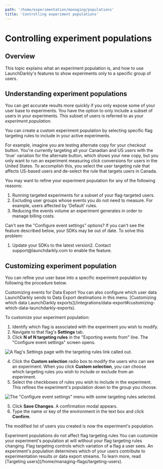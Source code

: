 ```yaml
---
path: '/home/experimentation/managing/populations'
title: 'Controlling experiment populations'
---
```


# Controlling experiment populations

<Metadata timeToRead={props.timeToRead} lastModifiedDateFormatted={props.lastModifiedDateFormatted} />

## Overview

This topic explains what an experiment population is, and how to use LaunchDarkly's features to show experiments only to a specific group of users.

## Understanding experiment populations

You can get accurate results more quickly if you only expose some of your user base to experiments. You have the option to only include a subset of users in your experiments. This subset of users is referred to as your _experiment population_.

You can create a custom experiment population by selecting specific flag targeting rules to include in your active experiments.

For example, imagine you are testing alternate copy for your checkout button. You're currently targeting all your Canadian and US users with the 'true' variation for the alternate button, which shows your new copy, but you only want to run an experiment measuring click conversions for users in the United States. To accomplish this, you select the user targeting rule that affects US-based users and de-select the rule that targets users in Canada.

You may want to refine your experiment population for any of the following reasons:

1. Running targeted experiments for a subset of your flag-targeted users.
2. Excluding user groups whose events you do not need to measure. For example, users affected by 'Default' rules.
3. Reducing the events volume an experiment generates in order to manage billing costs.

<Callout intent="info">
  <CalloutTitle>Can't see the "Configure event settings" options?</CalloutTitle>
  <CalloutDescription>
    If you can't see the feature described below, your SDKs may be out of date. To solve this problem:
    <ol>
      <li>Update your SDKs to the latest version2. Contact support@launchdarkly.com to enable the feature.</li>
    </ol>
  </CalloutDescription>
</Callout>

## Customizing experiment population

You can refine your user base into a specific experiment population by following the procedure below.

<Callout intent="info">
  <CalloutTitle>Customizing events for Data Export</CalloutTitle>
  <CalloutDescription>
    You can also configure which user data LaunchDarkly sends to Data Export destinations in this menu. [Customizing
    which data LaunchDarkly exports](/integrations/data-export#customizing-which-data-launchdarkly-exports).
  </CalloutDescription>
</Callout>

To customize your experiment population:

1. Identify which flag is associated with the experiment you wish to modify.
2. Navigate to that flag's **Settings** tab.
3. Click **N of N targeting rules** in the "Exporting events from" line. The "Configure event settings" screen opens.

![A flag's Settings page with the targeting rules link called out.](../../../images/flag-settings-experiments-targeting-rules.png)

4. Click the **Custom selection** radio box to modify the users who can see an experiment. When you click **Custom selection**, you can choose which targeting rules you wish to include or exclude from an experiment.
5. Select the checkboxes of rules you wish to include in the experiment. This refines the experiment's population down to the group you choose.

![The "Configure event settings" menu with some targeting rules selected.](../../../images/experiments-rules-custom-selection.png)

5. Click **Save Changes**. A confirmation modal appears.
6. Type the name or key of the environment in the text box and click **Confirm**.

The modified list of users you created is now the experiment's population.

<Callout intent="info">
  <CalloutTitle>Experiment populations do not affect flag targeting rules</CalloutTitle>
  <CalloutDescription>
    You can customize your experiment's population at will without your flag targeting rules changing. Flag targeting
    controls which variation of a flag a user sees. An experiment's population determines which of your users contribute
    to experimentation results or data export streams. To learn more, read [Targeting
    users](/home/managing-flags/targeting-users).
  </CalloutDescription>
</Callout>
